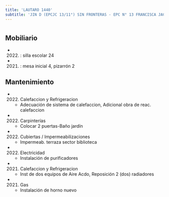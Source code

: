 ```yaml
---
title: 'LAUTARO 1440'
subtitle: 'JIN D (EPCJC 13/11°) SIN FRONTERAS - EPC N° 13 FRANCISCA JACQUES'
---
```


#


## Mobiliario

*  (2022) : silla escolar 24 

*  (2021) : mesa inicial 4, pizarrón 2 





## Mantenimiento

*  (2022) Calefaccion y Refrigeracion 
    + Adecuación de sistema de calefaccion, Adicional obra de reac. calefaccion

*  (2022) Carpinterías 
    + Colocar 2 puertas-Baño jardín

*  (2022) Cubiertas / Impermeabilizaciones 
    + Impermeab. terraza sector biblioteca

*  (2022) Electricidad 
    + Instalación de purificadores

*  (2021) Calefaccion y Refrigeracion 
    + Inst de dos equipos de Aire Acdo, Reposición 2 (dos) radiadores

*  (2021) Gas 
    + Instalación de horno nuevo



